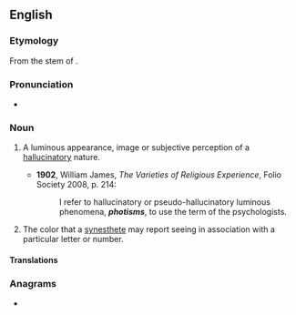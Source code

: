 ==English==

===Etymology===
From the stem of {{etyl|grc|en}} {{m|grc|φῶς||light}} {{suffix|en||-ism}}.

===Pronunciation===
* {{a|UK}} {{IPA|/ˈfəʊtɪzəm/|lang=en}}

===Noun===
{{en-noun}}

# {{lb|en|psychology}} A luminous appearance, image or subjective perception of a [[hallucinatory]] nature.
#* '''1902''', William James, ''The Varieties of Religious Experience'', Folio Society 2008, p. 214:
#*: I refer to hallucinatory or pseudo-hallucinatory luminous phenomena, '''''photisms''''', to use the term of the psychologists.
# The color that a [[synesthete]] may report seeing in association with a particular letter or number.

====Translations====
{{trans-top|luminous appearance, image or subjective perception of a hallucinatory nature}}
{{trans-mid}}
{{trans-bottom}}

{{trans-top|color that a synesthete may report seeing in association with a particular letter or number}}
{{trans-mid}}
{{trans-bottom}}

===Anagrams===
* {{anagrams|en|mosh pit|moshpit}}